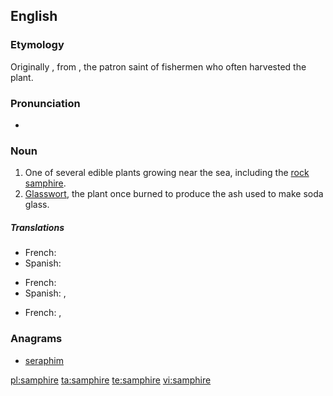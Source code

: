 ==English==
{{wikipedia}}

===Etymology===
Originally {{term|sampiere}}, from {{etyl|fr}} {{term|Saint Pierre|lang=fr}}, the patron saint of fishermen who often harvested the plant.

===Pronunciation===
* {{a|UK}} {{IPA|/sæm.ˈfaɪ.ə(ɹ)/|/sæm.ˈfə(ɹ)/}}

===Noun===
{{en-noun}}

# One of several edible plants growing near the sea, including the [[rock samphire]].
# [[glasswort|Glasswort]], the plant once burned to produce the ash used to make soda glass.

=====Translations=====
{{trans-top|marsh samphire}}
*French: {{t+|fr|salicorne|f}}
*Spanish: {{t+|es|salicornia|f}}
{{trans-bottom}}

{{trans-top|rock samphire}}
*French: {{t+|fr|criste marine|f}}
*Spanish: {{t+|es|hinojo marino|m}}, {{t+|es|perejil marino|m}}
{{trans-bottom}}

{{trans-top|golden samphire}}
*French: {{t+|fr|inule fausse criste|f}}, {{t+|fr|inule perce-pierre|f}}
{{trans-bottom}}

===Anagrams===
* [[seraphim#English|seraphim]]

[[pl:samphire]]
[[ta:samphire]]
[[te:samphire]]
[[vi:samphire]]